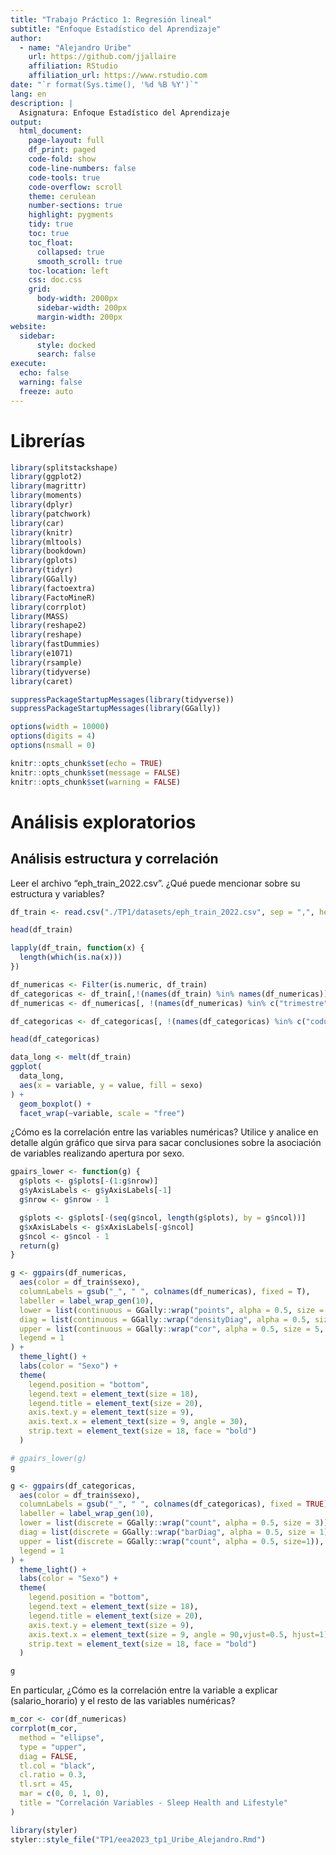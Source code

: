 ```yaml
---
title: "Trabajo Práctico 1: Regresión lineal"
subtitle: "Enfoque Estadístico del Aprendizaje"
author:
  - name: "Alejandro Uribe"
    url: https://github.com/jjallaire
    affiliation: RStudio
    affiliation_url: https://www.rstudio.com
date: "`r format(Sys.time(), '%d %B %Y')`"
lang: en
description: |
  Asignatura: Enfoque Estadístico del Aprendizaje
output:
  html_document:
    page-layout: full
    df_print: paged
    code-fold: show
    code-line-numbers: false
    code-tools: true
    code-overflow: scroll
    theme: cerulean
    number-sections: true
    highlight: pygments
    tidy: true
    toc: true
    toc_float:
      collapsed: true
      smooth_scroll: true
    toc-location: left
    css: doc.css
    grid:
      body-width: 2000px
      sidebar-width: 200px
      margin-width: 200px
website:
  sidebar:
      style: docked
      search: false
execute:
  echo: false
  warning: false
  freeze: auto
---
```


# Librerías

```r
library(splitstackshape)
library(ggplot2)
library(magrittr)
library(moments)
library(dplyr)
library(patchwork)
library(car)
library(knitr)
library(mltools)
library(bookdown)
library(gplots)
library(tidyr)
library(GGally)
library(factoextra)
library(FactoMineR)
library(corrplot)
library(MASS)
library(reshape2)
library(reshape)
library(fastDummies)
library(e1071)
library(rsample)
library(tidyverse)
library(caret)

suppressPackageStartupMessages(library(tidyverse))
suppressPackageStartupMessages(library(GGally))
```

```r
options(width = 10000)
options(digits = 4)
options(nsmall = 0)
```

```r
knitr::opts_chunk$set(echo = TRUE)
knitr::opts_chunk$set(message = FALSE)
knitr::opts_chunk$set(warning = FALSE)
```

# Análisis exploratorios

## Análisis estructura y correlación

Leer el archivo “eph_train_2022.csv”. ¿Qué puede mencionar sobre su estructura y variables?

```r
df_train <- read.csv("./TP1/datasets/eph_train_2022.csv", sep = ",", header = TRUE)
```

```r
head(df_train)
```

```r
lapply(df_train, function(x) {
  length(which(is.na(x)))
})
```



```r
df_numericas <- Filter(is.numeric, df_train)
df_categoricas <- df_train[,!(names(df_train) %in% names(df_numericas))]
df_numericas <- df_numericas[, !(names(df_numericas) %in% c("trimestre", "ano4"))]

df_categoricas <- df_categoricas[, !(names(df_categoricas) %in% c("codusu", "fecha_nacimiento", "sexo"))]
```

```r
head(df_categoricas)
```

```r
data_long <- melt(df_train)
ggplot(
  data_long,
  aes(x = variable, y = value, fill = sexo)
) +
  geom_boxplot() +
  facet_wrap(~variable, scale = "free")
```

¿Cómo es la correlación entre las variables numéricas? Utilice y analice en detalle algún gráfico que sirva para sacar conclusiones sobre la asociación de variables realizando apertura por sexo.

```r
gpairs_lower <- function(g) {
  g$plots <- g$plots[-(1:g$nrow)]
  g$yAxisLabels <- g$yAxisLabels[-1]
  g$nrow <- g$nrow - 1

  g$plots <- g$plots[-(seq(g$ncol, length(g$plots), by = g$ncol))]
  g$xAxisLabels <- g$xAxisLabels[-g$ncol]
  g$ncol <- g$ncol - 1
  return(g)
}
```


```r
g <- ggpairs(df_numericas,
  aes(color = df_train$sexo),
  columnLabels = gsub("_", " ", colnames(df_numericas), fixed = T),
  labeller = label_wrap_gen(10),
  lower = list(continuous = GGally::wrap("points", alpha = 0.5, size = 3)),
  diag = list(continuous = GGally::wrap("densityDiag", alpha = 0.5, size = 1)),
  upper = list(continuous = GGally::wrap("cor", alpha = 0.5, size = 5, color = "black")),
  legend = 1
) +
  theme_light() +
  labs(color = "Sexo") +
  theme(
    legend.position = "bottom",
    legend.text = element_text(size = 18),
    legend.title = element_text(size = 20),
    axis.text.y = element_text(size = 9),
    axis.text.x = element_text(size = 9, angle = 30),
    strip.text = element_text(size = 18, face = "bold")
  )

# gpairs_lower(g)
g
```

```r
g <- ggpairs(df_categoricas,
  aes(color = df_train$sexo),
  columnLabels = gsub("_", " ", colnames(df_categoricas), fixed = TRUE),
  labeller = label_wrap_gen(10),
  lower = list(discrete = GGally::wrap("count", alpha = 0.5, size = 3)),
  diag = list(discrete = GGally::wrap("barDiag", alpha = 0.5, size = 1)),
  upper = list(discrete = GGally::wrap("count", alpha = 0.5, size=1)),
  legend = 1
) +
  theme_light() +
  labs(color = "Sexo") +
  theme(
    legend.position = "bottom",
    legend.text = element_text(size = 18),
    legend.title = element_text(size = 20),
    axis.text.y = element_text(size = 9),
    axis.text.x = element_text(size = 9, angle = 90,vjust=0.5, hjust=1),
    strip.text = element_text(size = 18, face = "bold")
  )

g
```

En particular, ¿Cómo es la correlación entre la variable a explicar (salario_horario) y el resto de las variables numéricas?

```r
m_cor <- cor(df_numericas)
corrplot(m_cor,
  method = "ellipse",
  type = "upper",
  diag = FALSE,
  tl.col = "black",
  cl.ratio = 0.3,
  tl.srt = 45,
  mar = c(0, 0, 1, 0),
  title = "Correlación Variables - Sleep Health and Lifestyle"
)
```






```r
library(styler)
styler::style_file("TP1/eea2023_tp1_Uribe_Alejandro.Rmd")
```
